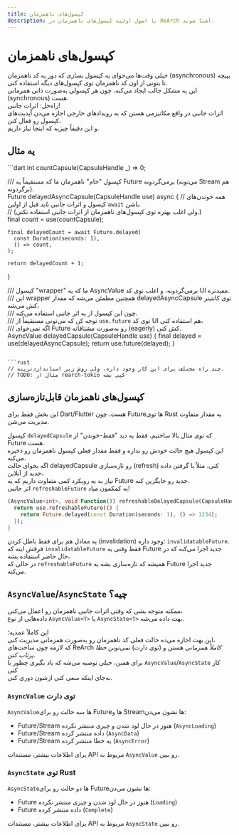 ```yaml
---
title: کپسول‌های ناهمزمان
description: با اصول اولیه کپسول‌های ناهمزمان در ReArch آشنا شوید.
---
```


# کپسول‌های ناهمزمان
خیلی وقت‌ها می‌خوای یه کپسول بسازی که دور یه کد ناهمزمان (asynchronous) بپیچه  
تا بتونی از اون کد ناهمزمان توی کپسول‌های دیگه استفاده کنی.  
این یه مشکل جالب ایجاد می‌کنه، چون هر کپسولی به‌صورت ذاتی همزمانی (synchronous) هست.  
راه‌حل: اثرات جانبی!  
اثرات جانبی در واقع مکانیزمی هستن که به رویدادهای خارجی اجازه می‌دن آپدیت‌های کپسول رو فعال کنن،  
و این دقیقاً چیزیه که اینجا نیاز داریم.

## یه مثال
<CodeGroup title="ایجاد کپسول‌های ناهمزمان">
  ```dart
  int countCapsule(CapsuleHandle _) => 0;

  /// کپسول "خام" ناهمزمان ما که مستقیماً یه Future برمی‌گردونه (می‌تونه Stream هم برگردونه).  
  Future<int> delayedAsyncCapsule(CapsuleHandle use) async {
    // همه خوندن‌های کپسول و اثرات جانبی *باید* قبل از اولین `await` باشن.  
    // (ولی اغلب بهتره توی کپسول‌های ناهمزمان از اثرات جانبی استفاده نکنی.)  
    final count = use(countCapsule);

    final delayedCount = await Future.delayed(
      const Duration(seconds: 1),
      () => count,
    );

    return delayedCount + 1;
  }

  /// کپسول "wrapper" ما که یه AsyncValue برمی‌گردونه، و اغلب توی کد UI مفیدتره.  
  /// این wrapper همچنین مطمئن می‌شه که مقدار delayedAsyncCapsule توی کانتینر کش می‌شه،  
  /// چون این کپسول از یه اثر جانبی استفاده می‌کنه.  
  /// توجه کن که می‌تونی مستقیماً از `use.future` توی کد UI هم استفاده کنی،  
  /// اگه نمی‌خوای Future رو به‌صورت مشتاقانه (eagerly) کش کنی.  
  AsyncValue<int> delayedCapsule(CapsuleHandle use) {
    final delayed = use(delayedAsyncCapsule);
    return use.future(delayed);
  }
  ```

  ```rust
  // چند راه مختلف برای این کار وجود داره، ولی روش زیر استانداردترینه.  
  // TODO: مثال از rearch-tokio کپی بشه  
  ```
</CodeGroup>

## کپسول‌های ناهمزمان قابل‌تازه‌سازی
<Info>این بخش فقط برای Dart/Flutter هست، چون Futureها توی Rust یه مقدار متفاوت مدیریت می‌شن.</Info>

کپسول `delayedCapsule` که توی مثال بالا ساختیم، فقط یه دید "فقط-خوندن" از Future هست.  
این کپسول هیچ حالت خودش رو نداره و فقط مقدار فعلی کپسول ناهمزمان رو ذخیره می‌کنه.  
اگه بخوای حالت delayedCapsule رو تازه‌سازی (refresh) کنی، مثلاً با گرفتن داده جدید از آنلاین،  
نیاز به یه رویکرد کمی متفاوت داریم که یه Future جدید رو جایگزین کنه.  
اثر جانبی `refreshableFuture` به کمکمون میاد!

```dart
(AsyncValue<int>, void Function()) refreshableDelayedCapsule(CapsuleHandle use) {
  return use.refreshableFuture(() {
    return Future.delayed(const Duration(seconds: 1), () => 1234);
  });
}
```

یه معادل هم برای فقط باطل کردن (invalidation) وجود داره: `invalidatableFuture`.  
فرقش اینه که `invalidatableFuture` فقط وقتی یه Future جدید اجرا می‌کنه که در حال حاضر استفاده بشه،  
در حالی که `refreshableFuture` همیشه که تازه‌سازی بشه یه Future جدید اجرا می‌کنه.

## `AsyncValue`/`AsyncState` چیه؟
ممکنه متوجه بشی که وقتی اثرات جانبی ناهمزمان رو اعمال می‌کنی،  
داده‌هایی از نوع `AsyncValue<T>` یا `AsyncState<T>` بهت داده می‌شه.

این کاملاً عمدیه؛  
این بهت اجازه می‌ده حالت فعلی کد ناهمزمان رو به‌صورت همزمانی مدیریت کنی،  
که لازمه چون ساخت‌های ReArch *کاملاً همزمانی* هستن و (توی دارت) *نمی‌تونن خطا پرتاب کنن*.  
برای همین، خیلی توصیه می‌شه که یاد بگیری چطور با `AsyncValue`/`AsyncState` کار کنی  
به‌جای اینکه سعی کنی ازشون دوری کنی.

### `AsyncValue` توی دارت
`AsyncValue`ها سه حالت رو برای Futureها و Streamها نشون می‌دن:  
- Future/Stream هنوز در حال لود شدن و چیزی منتشر نکرده (`AsyncLoading`)  
- Future/Stream داده منتشر کرده (`AsyncData`)  
- Future/Stream یه خطا منتشر کرده (`AsyncError`)  

برای اطلاعات بیشتر، مستندات API مربوط به `AsyncValue` رو ببین.

### `AsyncState` توی Rust
`AsyncState`ها دو حالت رو برای Futureها نشون می‌دن:  
- Future هنوز در حال لود شدن و چیزی منتشر نکرده (`Loading`)  
- Future داده منتشر کرده (`Complete`)  

برای اطلاعات بیشتر، مستندات API مربوط به `AsyncState` رو ببین.
